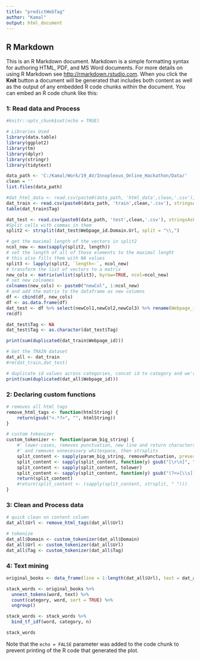 ```yaml
---
title: "predictWebTag"
author: "Kamal"
output: html_document
---
```

## R Markdown
This is an R Markdown document. Markdown is a simple formatting syntax for authoring HTML, PDF, and MS Word documents. For more details on using R Markdown see <http://rmarkdown.rstudio.com>.
When you click the **Knit** button a document will be generated that includes both content as well as the output of any embedded R code chunks within the document. You can embed an R code chunk like this:


### 1: Read data and Process


```r
#knitr::opts_chunk$set(echo = TRUE)

# Libraries Used
library(data.table)
library(ggplot2)
library(tm)
library(dplyr)
library(stringr)
library(tidytext)

data_path <- 'C:/Kamal/Work/19_AV/Innoplexus_Online_Hackathon/Data/'
clean = ''
list.files(data_path)

#dat_html_data <- read.csv(paste0(data_path, 'html_data',clean,'.csv'), stringsAsFactors = F)
dat_train <- read.csv(paste0(data_path, 'train',clean,'.csv'), stringsAsFactors = F)
table(dat_train$Tag)

dat_test <- read.csv(paste0(data_path, 'test',clean,'.csv'), stringsAsFactors = F)
#Split cells with commas in them
split2 <- strsplit(dat_test$Webpage_id.Domain.Url, split = "\\,")

# get the maximal length of the vectors in split2
ncol_new <- max(sapply(split2, length))
# set the length of all of those elements to the maximal lenght
# this also fills them with NA values
split3 <- lapply(split2, `length<-`, ncol_new)
# transform the list of vectors to a matrix
new_cols <- matrix(unlist(split3), byrow=TRUE, ncol=ncol_new)
# set new colnames
colnames(new_cols) <- paste0("newCol", 1:ncol_new)
# and add the matrix to the dataframe as new columns
df <- cbind(df, new_cols)
df <- as.data.frame(df)
dat_test <- df %>% select(newCol1,newCol2,newCol3) %>% rename(Webpage_id = newCol1,Domain = newCol2,Url = newCol3)
rm(df)

dat_test$Tag <- NA
dat_test$Tag <- as.character(dat_test$Tag)

print(sum(duplicated(dat_train$Webpage_id)))

```


```r
# Get the TRAIN dataset
dat_all <- dat_train
#rm(dat_train,dat_test)

# duplicate id values across categories, concat id to category and we're good
print(sum(duplicated(dat_all$Webpage_id)))

```

### 2: Declaring custom functions

```r
# removes all html tags
remove_html_tags <- function(htmlString) {
    return(gsub("<.*?>", "", htmlString))
}

# custom tokenizer
custom_tokenizer <- function(param_big_string) {
    #' lower-cases, removes punctuation, new line and return characters, 
    #' and removes unnecessary whitespace, then strsplits 
    split_content <- sapply(param_big_string, removePunctuation, preserve_intra_word_dashes=T)
    split_content <- sapply(split_content, function(y) gsub("[\r\n]", " ", y))
    split_content <- sapply(split_content, tolower)
    split_content <- sapply(split_content, function(y) gsub("(?<=[\\s])\\s*|^\\s+|\\s+$", "", y, perl=TRUE))
    return(split_content)
    #return(split_content <- (sapply(split_content, strsplit, " ")))
}

```


### 3: Clean and Process data

```r
# quick clean on content column
dat_all$Url <- remove_html_tags(dat_all$Url)

# tokenize
dat_all$Domain <- custom_tokenizer(dat_all$Domain)
dat_all$Url <- custom_tokenizer(dat_all$Url)
dat_all$Tag <- custom_tokenizer(dat_all$Tag)

```


### 4: Text mining

```r
original_books <- data_frame(line = 1:length(dat_all$Url), text = dat_all$Url, category = dat_all$Tag)

stack_words <- original_books %>%
  unnest_tokens(word, text) %>%
  count(category, word, sort = TRUE) %>%
  ungroup()

stack_words <- stack_words %>%
  bind_tf_idf(word, category, n) 

stack_words

```

Note that the `echo = FALSE` parameter was added to the code chunk to prevent printing of the R code that generated the plot.
